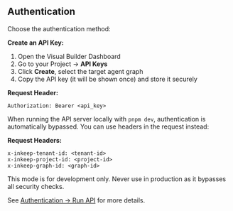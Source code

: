 ## Authentication

Choose the authentication method:

<Tabs>
<Tab title="Using an API Key">

**Create an API Key:**
1. Open the Visual Builder Dashboard
2. Go to your Project → **API Keys**
3. Click **Create**, select the target agent graph
4. Copy the API key (it will be shown once) and store it securely

**Request Header:**
```http
Authorization: Bearer <api_key>
```
</Tab>

<Tab title="Without API key">

When running the API server locally with `pnpm dev`, authentication is automatically bypassed. You can use headers in the request instead:

**Request Headers:**
```http
x-inkeep-tenant-id: <tenant-id>
x-inkeep-project-id: <project-id>
x-inkeep-graph-id: <graph-id>
```

<Warning>
This mode is for development only. Never use in production as it bypasses all security checks.
</Warning>

</Tab>

</Tabs>

See [Authentication → Run API](/api-reference/authentication/run-api) for more details.